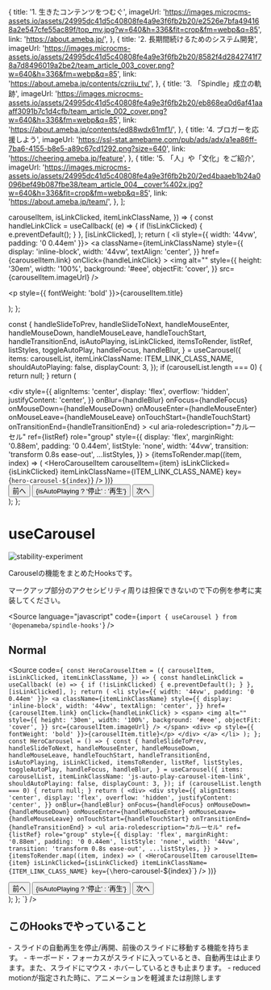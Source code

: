 

  {
    title: '1. 生きたコンテンツをつむぐ',
    imageUrl:
      'https://images.microcms-assets.io/assets/24995dc41d5c40808fe4a9e3f6fb2b20/e2526e7bfa494168a2e547cfe55ac89f/top_mv.jpg?w=640&h=336&fit=crop&fm=webp&q=85',
    link: 'https://about.ameba.jp/',
  },
  {
    title: '2. 長期間続けるためのシステム開発',
    imageUrl:
      'https://images.microcms-assets.io/assets/24995dc41d5c40808fe4a9e3f6fb2b20/8582f4d2842741f78a7d8496019a2be2/team_article_003_cover.png?w=640&h=336&fm=webp&q=85',
    link: 'https://about.ameba.jp/contents/czriiu_tv/',
  },
  {
    title: '3. 「Spindle」成立の軌跡',
    imageUrl:
      'https://images.microcms-assets.io/assets/24995dc41d5c40808fe4a9e3f6fb2b20/eb868ea0d6af41aaaff3091b7c1d4cfb/team_article_002_cover.png?w=640&h=336&fm=webp&q=85',
    link: 'https://about.ameba.jp/contents/ed88wdx61mf1/',
  },
  {
    title: '4. ブロガーを応援しよう',
    imageUrl: 'https://ssl-stat.amebame.com/pub/ads/adx/a1ea86ff-7ba6-4155-b8e5-a89c67cd1292.png?size=640',
    link: 'https://cheering.ameba.jp/feature',
  },
  {
    title: '5. 「人」や「文化」をご紹介',
    imageUrl:
      'https://images.microcms-assets.io/assets/24995dc41d5c40808fe4a9e3f6fb2b20/2ed4baaeb1b24a0096bef49b087fbe38/team_article_004__cover%402x.jpg?w=640&h=336&fit=crop&fm=webp&q=85',
    link: 'https://about.ameba.jp/team/',
  },
];

  carouselItem,
  isLinkClicked,
  itemLinkClassName,
}) => {
  const handleLinkClick = useCallback(
    (e) => {
      if (!isLinkClicked) {
        e.preventDefault();
      }
    },
    [isLinkClicked],
  );
  return (
    <li style={{ width: '44vw', padding: '0 0.44em' }}>
      <a
        className={itemLinkClassName}
        style={{
          display: 'inline-block',
          width: '44vw',
          textAlign: 'center',
        }}
        href={carouselItem.link}
        onClick={handleLinkClick}
      >
        <span>
          <img
            alt=""
            style={{
              height: '30em',
              width: '100%',
              background: '#eee',
              objectFit: 'cover',
            }}
            src={carouselItem.imageUrl}
          />
        </span>
        <div>
          <p style={{ fontWeight: 'bold' }}>{carouselItem.title}</p>
        </div>
      </a>
    </li>
  );
};

  const {
    handleSlideToPrev,
    handleSlideToNext,
    handleMouseEnter,
    handleMouseDown,
    handleMouseLeave,
    handleTouchStart,
    handleTransitionEnd,
    isAutoPlaying,
    isLinkClicked,
    itemsToRender,
    listRef,
    listStyles,
    toggleAutoPlay,
    handleFocus,
    handleBlur,
  } = useCarousel({
    items: carouselList,
    itemLinkClassName: ITEM_LINK_CLASS_NAME,
    shouldAutoPlaying: false,
    displayCount: 3,
  });
  if (carouselList.length === 0) {
    return null;
  }
  return (
    <div>
      <div
        style={{
          alignItems: 'center',
          display: 'flex',
          overflow: 'hidden',
          justifyContent: 'center',
        }}
        onBlur={handleBlur}
        onFocus={handleFocus}
        onMouseDown={handleMouseDown}
        onMouseEnter={handleMouseEnter}
        onMouseLeave={handleMouseLeave}
        onTouchStart={handleTouchStart}
        onTransitionEnd={handleTransitionEnd}
      >
        <ul
          aria-roledescription="カルーセル"
          ref={listRef}
          role="group"
          style={{
            display: 'flex',
            marginRight: '0.88em',
            padding: '0 0.44em',
            listStyle: 'none',
            width: '44vw',
            transition: 'transform 0.8s ease-out',
            ...listStyles,
          }}
        >
          {itemsToRender.map((item, index) => (
            <HeroCarouselItem
              carouselItem={item}
              isLinkClicked={isLinkClicked}
              itemLinkClassName={ITEM_LINK_CLASS_NAME}
              key={`hero-carousel-${index}`}
            />
          ))}
        </ul>
      </div>
      <div>
        <button
          type="button"
          onClick={handleSlideToPrev}
        >
          前へ
        </button>
        <button
          type="button"
          onClick={toggleAutoPlay}
        >
          {isAutoPlaying ? '停止' : '再生'}
        </button>
        <button
          type="button"
          onClick={handleSlideToNext}
        >
          次へ
        </button>
      </div>
    </div>
  );
};

# useCarousel

<Meta title="useCarousel" component={HeroCarousel} />

![stability-experiment](https://img.shields.io/badge/stability-experiment-red.svg)

<Description>Carouselの機能をまとめたHooksです。</Description>

<Description>
  マークアップ部分のアクセシビリティ周りは担保できないので下の例を参考に実装してください。
</Description>

<Source
  language="javascript"
  code={`import { useCarousel } from '@openameba/spindle-hooks'`}
/>

## Normal

<Preview withSource="open">
  <Story name="Normal">
    <HeroCarousel />
  </Story>
</Preview>

<Source
  code={`
const HeroCarouselItem = ({
  carouselItem,
  isLinkClicked,
  itemLinkClassName,
}) => {
  const handleLinkClick = useCallback(
    (e) => {
      if (!isLinkClicked) {
        e.preventDefault();
      }
    },
    [isLinkClicked],
  );
  return (
    <li style={{ width: '44vw', padding: '0 0.44em' }}>
      <a
        className={itemLinkClassName}
        style={{
          display: 'inline-block',
          width: '44vw',
          textAlign: 'center',
        }}
        href={carouselItem.link}
        onClick={handleLinkClick}
      >
        <span>
          <img
            alt=""
            style={{
              height: '30em',
              width: '100%',
              background: '#eee',
              objectFit: 'cover',
            }}
            src={carouselItem.imageUrl}
          />
        </span>
        <div>
          <p style={{ fontWeight: 'bold' }}>{carouselItem.title}</p>
        </div>
      </a>
    </li>
  );
};
const HeroCarousel = () => {
  const {
    handleSlideToPrev,
    handleSlideToNext,
    handleMouseEnter,
    handleMouseDown,
    handleMouseLeave,
    handleTouchStart,
    handleTransitionEnd,
    isAutoPlaying,
    isLinkClicked,
    itemsToRender,
    listRef,
    listStyles,
    toggleAutoPlay,
    handleFocus,
    handleBlur,
  } = useCarousel({
    items: carouselList,
    itemLinkClassName: 'js-auto-play-carousel-item-link',
    shouldAutoPlaying: false,
    displayCount: 3,
  });
  if (carouselList.length === 0) {
    return null;
  }
  return (
    <div>
      <div
        style={{
          alignItems: 'center',
          display: 'flex',
          overflow: 'hidden',
          justifyContent: 'center',
        }}
        onBlur={handleBlur}
        onFocus={handleFocus}
        onMouseDown={handleMouseDown}
        onMouseEnter={handleMouseEnter}
        onMouseLeave={handleMouseLeave}
        onTouchStart={handleTouchStart}
        onTransitionEnd={handleTransitionEnd}
      >
        <ul
          aria-roledescription="カルーセル"
          ref={listRef}
          role="group"
          style={{
            display: 'flex',
            marginRight: '0.88em',
            padding: '0 0.44em',
            listStyle: 'none',
            width: '44vw',
            transition: 'transform 0.8s ease-out',
            ...listStyles,
          }}
        >
          {itemsToRender.map((item, index) => (
            <HeroCarouselItem
              carouselItem={item}
              isLinkClicked={isLinkClicked}
              itemLinkClassName={ITEM_LINK_CLASS_NAME}
              key={\`hero-carousel-\${index}\`}
            />
          ))}
        </ul>
      </div>
      <div>
        <button
          type="button"
          onClick={handleSlideToPrev}
        >
          前へ
        </button>
        <button
          type="button"
          onClick={toggleAutoPlay}
        >
          {isAutoPlaying ? '停止' : '再生'}
        </button>
        <button
          type="button"
          onClick={handleSlideToNext}
        >
          次へ
        </button>
      </div>
    </div>
  );
};
  `}
/>

## このHooksでやっていること

<Description>
  - スライドの自動再生を停止/再開、前後のスライドに移動する機能を持ちます。
</Description>
<Description>
  - キーボード・フォーカスがスライドに入っているとき、自動再生は止まります。また、スライドにマウス・ホバーしているときも止まります。
</Description>
<Description>
  - reduced motionが指定された時に、アニメーションを軽減または削除します
</Description>
